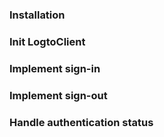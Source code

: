 

<GuideTip />

### Installation

<Installation />

### Init LogtoClient

<InitLogtoClient />

### Implement sign-in

<ImplementSignIn />

### Implement sign-out

<ImplementSignOut />

### Handle authentication status

<HandleAuthenticationStatus />

<TestYourIntegration sdk="Next" />
